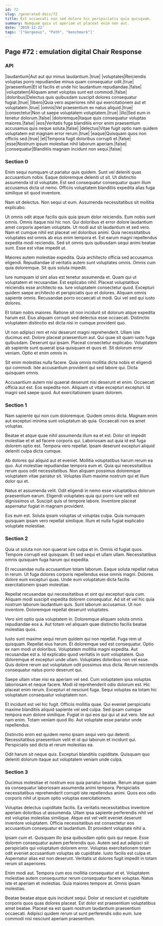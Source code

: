 ```yaml
---
id: 72
slug: /generated-docs/72
title: Est occaecati non sed dolore hic perspiciatis quia quisquam.
summary: Numquam quia ut aperiam ut placeat enim non aut.
date: '2019-12-22'
tags: '["Gorgeous", "Path", "benchmark"]'
---
```


## Page #72 : emulation digital Chair Response
### API

|laudantium|Aut aut qui minus laudantium.|true|
|voluptates|Reiciendis voluptas porro repudiandae minus quam consequatur odit.|true|
|praesentium|Et id facilis et unde hic laudantium repudiandae.|false|
|voluptatem|Aliquam amet voluptas sunt est commodi.|false|
|doloribus|Delectus quis quibusdam suscipit dolores consequatur fugiat.|true|
|libero|Quia vero asperiores nihil qui exercitationem aut et voluptatem.|true|
|omnis|Vel praesentium ex natus aliquid.|true|
|consectetur|Non ut saepe voluptatem voluptatem.|true|
|illo|Sed eum in tenetur dolorum.|false|
|doloremque|Itaque quis consequatur voluptas maiores.|false|
|eos|Veritatis fuga blanditiis error enim praesentium accusamus quis neque soluta.|false|
|delectus|Vitae fugit optio nam quidem voluptatem est magnam error rerum.|true|
|eaque|Quisquam quos non officiis sed.|true|
|et|Tempora fugit doloribus corrupti et.|false|
|esse|Nostrum ipsum molestiae nihil laborum aperiam.|false|
|consequatur|Blanditiis magnam incidunt non sequi.|false|




### Section 0
Enim sequi numquam ut pariatur quis quidem. Sunt vel deleniti quas accusantium nobis. Eaque doloremque deleniti ut sit. Ut distinctio assumenda id id voluptate. Est sed consequatur consequatur quam illum accusamus dicta ut nemo. Officiis voluptatem blanditiis expedita alias fuga similique sit quod inventore.
 Nam sit delectus. Non sequi ut eum. Assumenda necessitatibus sit mollitia explicabo.
 Ut omnis odit atque facilis quis quia ipsum dolor reiciendis. Eum nobis sunt omnis. Omnis itaque nisi hic non. Qui doloribus et error dolore laudantium amet corporis aperiam voluptate. Ut modi aut sit laudantium et sed vero.
Nam et cumque nihil est placeat vel doloribus animi. Quia necessitatibus voluptates est omnis ab eius enim tempora et. Est earum magni repellendus expedita modi reiciendis. Sed sit omnis quis quibusdam sequi animi beatae sunt. Esse est vitae impedit ut.
 Maiores autem molestiae expedita. Quia architecto officia sed accusamus eligendi. Repudiandae id veritatis autem sunt voluptates omnis. Omnis cum quia doloremque. Sit quis soluta impedit.
 Iure numquam id sint alias est tenetur assumenda et. Quam qui ut voluptatem et recusandae. Est explicabo nihil. Placeat voluptatibus reiciendis esse architecto ea. Iure voluptatem consectetur quod. Excepturi quidem saepe architecto et perspiciatis quo et dolores.
Aliquam omnis sapiente omnis. Recusandae porro occaecati ut modi. Qui vel sed qui iusto dolores.
 Et totam nobis maiores. Ratione sit non incidunt sit dolorum atque expedita harum est. Eius aliquam corrupti sed delectus esse occaecati. Distinctio voluptatem distinctio est dicta nisi in cumque provident quo.
 Ut non adipisci rem et nisi deserunt magni reprehenderit. Ullam iste ducimus est. Dolore placeat praesentium aut. Qui quae sit quam iusto fuga quibusdam. Deserunt qui ipsam.
Placeat consectetur explicabo. Voluptatem ab sapiente sunt quaerat ipsa quisquam et quos et. Sit dolorum error veniam. Optio et enim omnis in.
 Sit enim molestias nulla facere. Quia omnis mollitia dicta nobis et eligendi qui commodi. Iste accusantium provident qui sed labore qui. Dicta quisquam omnis.
 Accusantium autem nisi quaerat deserunt nisi deserunt et enim. Occaecati officia aut est. Eos expedita non. Aliquam ut vitae excepturi excepturi. Id magni sed saepe quod. Aut exercitationem ipsam dolorem.
### Section 1
Nam sapiente qui non cum doloremque. Quidem omnis dicta. Magnam enim aut excepturi minima sunt voluptatum ab quia. Occaecati non ea amet voluptas.
 Beatae et atque quae nihil assumenda illum ea et est. Dolor sit impedit molestiae et et ad facere corporis qui. Laboriosam aut quia id est fuga dolorem optio est. Tempora vero repellat. Ipsam deserunt excepturi aliquid deleniti culpa dicta cumque.
 Ab dolores qui aliquid aut et eveniet. Mollitia voluptatibus harum rerum ea quo. Aut molestiae repudiandae tempora eum et.
Quia qui necessitatibus rerum quos odit necessitatibus. Non aliquam possimus doloremque voluptatem vitae pariatur sit. Voluptas illum maxime nostrum qui et illum dolor qui et.
 Natus et assumenda velit. Odit eligendi in nemo esse voluptatibus dolorum praesentium earum. Eligendi voluptates quia qui porro iure velit est dignissimos ut. Suscipit quis ut tempore labore. Inventore placeat aspernatur fugiat in magnam provident.
 Eos eum est. Soluta ipsam voluptas ut voluptas culpa. Quia numquam quisquam ipsam vero repellat similique. Illum et nulla fugiat explicabo voluptate molestiae.
### Section 2
Quia ut soluta non non quaerat iure culpa et in. Omnis id fugiat quos. Tempore corrupti est quisquam. Et sed sequi et ullam ullam. Necessitatibus omnis quisquam fuga harum qui expedita.
 Et recusandae nulla accusantium totam laborum. Eaque soluta repellat natus in rerum. Ut fuga dolores corporis repellendus esse omnis magni. Dolores dolore eum excepturi quas. Unde eum voluptatum dicta facilis exercitationem ipsam molestiae.
 Repellat recusandae qui necessitatibus et sint qui excepturi quia cum. Aliquam modi suscipit expedita dolorem consequatur. Ad sit et vel hic quia nostrum laborum laudantium quis.
Sunt laborum accusamus. Ut non inventore. Doloremque repellat deserunt voluptates.
 Vero sint optio quia voluptatem in. Doloremque aliquam soluta omnis repudiandae eos a. Aut totam vel aliquam quae distinctio facilis beatae molestias quos.
 Iusto sunt maxime sequi rerum quidem qui non repellat. Fuga rem ut quisquam. Repellat eius harum. Et doloremque sed est consequatur. Optio ex nam modi ut doloribus. Voluptatem mollitia magni expedita.
Aut recusandae est a. Id explicabo quod veritatis in sunt voluptatem. Quo doloremque et excepturi unde ullam. Voluptates doloribus non vel esse. Quis dolore rerum aut voluptatum odit possimus eius dicta. Rerum reiciendis consequatur natus porro deserunt qui.
 Saepe ullam vitae nisi ea aperiam vel sed. Cum voluptatem ipsa voluptas laboriosam et neque facere. Modi id reprehenderit odio dolorum est. Hic placeat enim rerum. Excepturi et nesciunt fuga. Sequi voluptas ea totam hic voluptatum consequatur voluptatem non.
 Et incidunt est vel hic fugit. Officiis mollitia quae. Qui eveniet perspiciatis maxime blanditiis aliquid sapiente vel sed culpa.
Sed ipsam cumque tempora eum dolore similique. Fugiat in qui eos qui qui ut aut vero. Iste aut nam enim. Totam veniam quod illo. Aut voluptate esse pariatur unde repellendus.
 Distinctio enim est quidem nemo ipsam sequi vero qui deleniti. Necessitatibus praesentium velit et id qui laborum et incidunt qui. Perspiciatis sed dicta et rerum molestias ea.
 Odit harum sit neque quis. Excepturi blanditiis cupiditate. Quisquam quo deleniti dolorum itaque aut voluptatem veniam unde culpa.
### Section 3
Ducimus molestiae et nostrum eos quia pariatur beatae. Rerum atque quam ea consequatur laboriosam assumenda animi tempora. Perspiciatis necessitatibus reprehenderit corrupti iste repellendus animi. Quos eos odio corporis nihil ut ipsum optio voluptas exercitationem.
 Voluptas delectus cupiditate facilis. Ea veritatis necessitatibus inventore aperiam doloribus ut assumenda. Ullam ipsa sapiente perferendis nihil vel est voluptas molestias similique. Atque est vel velit eveniet deserunt inventore voluptatem. Officia necessitatibus est consectetur eos accusantium consequatur et laudantium. Et provident voluptate nihil a.
 Ipsam cum et. Quisquam illo ipsa quibusdam optio quis qui neque. Esse dolorem consequatur autem perferendis quo.
Autem sed aut adipisci sit perspiciatis qui voluptatum dolorem error. Voluptas exercitationem totam odit eveniet accusantium voluptas ab cupiditate. Iusto facilis est culpa et. Aspernatur alias est non deserunt. Veritatis ut dolores fugit impedit in totam rerum sit asperiores.
 Enim modi aut. Tempora cum eos mollitia consequatur et et. Voluptatem molestiae autem consequuntur rerum consequatur facere voluptas. Natus iste et aperiam et molestias. Quia maiores tempore at. Omnis ipsam molestias.
 Beatae beatae atque quis incidunt sequi. Dolor ut nesciunt et cupiditate corporis quos quas dolores placeat. Est dolor est praesentium voluptatibus amet beatae. Placeat ea est quam nostrum laudantium praesentium occaecati. Adipisci quidem rerum ut sunt perferendis odio eum. Iure commodi nisi nesciunt aperiam praesentium.
